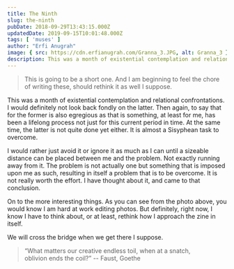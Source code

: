 ```yaml
---
title: The Ninth
slug: the-ninth
pubDate: 2018-09-29T13:43:15.000Z
updatedDate: 2019-09-15T10:01:48.000Z
tags: [ 'muses' ]
author: "Erfi Anugrah"
image: { src: https://cdn.erfianugrah.com/Granna_3.JPG, alt: Granna_3 }
description: This was a month of existential contemplation and relational confrontations. I would definitely not look back fondly on the latter. Then again, to say that for the former is also egregious as that is something, at least for me, has been a lifelong process not just for this current period in time. At the same time, the latter is not quite done yet either. It is almost a Sisyphean task to overcome.
---
```


> This is going to be a short one. And I am beginning to feel the chore of writing these, should rethink it as well I suppose.

This was a month of existential contemplation and relational confrontations. I would definitely not look back fondly on the latter. Then again, to say that for the former is also egregious as that is something, at least for me, has been a lifelong process not just for this current period in time. At the same time, the latter is not quite done yet either. It is almost a Sisyphean task to overcome.

I would rather just avoid it or ignore it as much as I can until a sizeable distance can be placed between me and the problem. Not exactly running away from it. The problem is not actually one but something that is imposed upon me as such, resulting in itself a problem that is to be overcome. It is not really worth the effort. I have thought about it, and came to that conclusion.

On to the more interesting things. As you can see from the photo above, you would know I am hard at work editing photos. But definitely, right now, I know I have to think about, or at least, rethink how I approach the zine in itself.

We will cross the bridge when we get there I suppose.

> “What matters our creative endless toil, when at a snatch, oblivion ends the coil?” --   Faust, Goethe 
